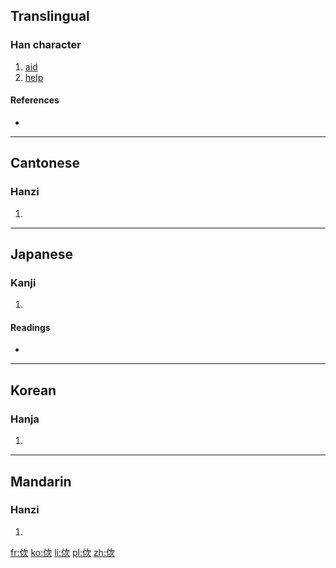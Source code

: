 ==Translingual==

===Han character===
{{Han char|rn=9|rad=人|as=06|sn=8|four=7728<sub>2</sub>|canj=人戈一人 (OIMO), 人一一人 (OMMO)|ids=⿰[[亻]][[次]]}}

# [[aid]]
# [[help]]

====References====
* {{Han ref|kx=0101.020|dkj=00571|dj=0213.100|hdz=10152.070|uh=4F7D|ud=20349|bh=CBB5|bd=52149}}

----

==Cantonese==

===Hanzi===
{{yue-hanzi|jyut=|y=chi3}}

# {{defn|lang=yue|sort=人06}}

----

==Japanese==

===Kanji===
{{ja-kanji|grade=|rs=人06}}

# {{defn|lang=ja|sort=人06}}

====Readings====
* {{ja-readings|on=[[し]] (shi)|kun=[[すぼしこい]] (suboshikoi), [[ならぶ]] (narabu), [[たすける]] (tasukeru), [[および]] (oyobi), [[かはるがはる]] (kaharugaharu)}}

----

==Korean==

===Hanja===
{{ko-hanja|hangeul=차|rv=cha|mr=ch'a}}

# {{defn|lang=ko|sort=人06}}

----

==Mandarin==

===Hanzi===
{{cmn-hanzi|pin=[[cì]] ([[ci4]]), [[shǐ]] ([[shi3]]), [[shì]] ([[shi4]])|wg=tz'u<sup>4</sup>, shih<sup>3</sup>, shih<sup>4</sup>}}

# {{defn|lang=cmn|sort=人06}}

[[fr:佽]]
[[ko:佽]]
[[li:佽]]
[[pl:佽]]
[[zh:佽]]